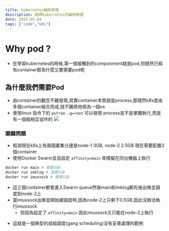```yaml
---
title: kubernetes編排原理
description: 說明kubernetes的編排原理
date: 2025-05-04
tags: ["code","k8s"]
---
```


# Why pod ?
- 在學習kubernetes的時候,第一個接觸到的componment就是pod,但既然已經有container那為什麼又要需要pod呢

## 為什麼我們需要Pod
- 由container的觀念不難發現,其實container本質就是process,那既然k8s是由多個container組合而成,就不難將他視為一個os
- 使用linux 指令下的 `pstree -g=root` 可以發現 process並不是單獨執行,而是有一個組相互協作的
  ![](../../public/k1.png)
### 關鍵問題
- 假測現在k8s上有兩個叢集分邊是node-1 3GB, node-2 2.5GB 現在需要配置3個container
- 使用Docker Swarm並且設定 `affinity=main` 來模擬在同台機器上執行
```bash
docker run main # 需要1GB
docker run imklog # 需要1GB
docker run imuxsock # 需要1GB
```
- 這三個container都會進入Swarm queue然後main和imklog都先後出隊並調度到node-2上
- 當imuxsock出隊並開始被調度時,因為node-2上只剩下0.5GB,因此沒辦法執行imuxsock
  - 但因為設定了 `affinity=main` 因此imuxsock又只能在node-2上執行

* 這就是一個典型的成組調度(gang scheduling)沒有妥善處理的範例
